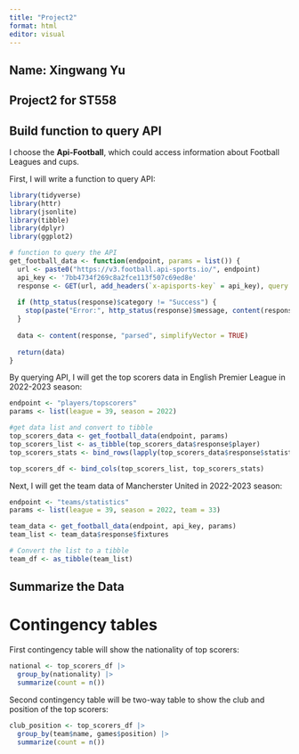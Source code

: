 ```yaml
---
title: "Project2"
format: html
editor: visual
---
```


## Name: Xingwang Yu

## Project2 for ST558

## Build function to query API

I choose the **Api-Football**, which could access information about Football Leagues and cups.

First, I will write a function to query API:

```r
library(tidyverse)
library(httr)
library(jsonlite)
library(tibble)
library(dplyr)
library(ggplot2)
```


```r
# function to query the API
get_football_data <- function(endpoint, params = list()) {
  url <- paste0("https://v3.football.api-sports.io/", endpoint)
  api_key <- '7bb4734f269c8a2fce113f507c69ed8e'
  response <- GET(url, add_headers(`x-apisports-key` = api_key), query = params)
  
  if (http_status(response)$category != "Success") {
    stop(paste("Error:", http_status(response)$message, content(response, "text")))
  }
  
  data <- content(response, "parsed", simplifyVector = TRUE)
  
  return(data)
}
```

By querying API, I will get the top scorers data in English Premier League in 2022-2023 season:

```r
endpoint <- "players/topscorers"
params <- list(league = 39, season = 2022)

#get data list and convert to tibble
top_scorers_data <- get_football_data(endpoint, params)
top_scorers_list <- as_tibble(top_scorers_data$response$player)
top_scorers_stats <- bind_rows(lapply(top_scorers_data$response$statistics, as_tibble, .name_repair="unique"))

top_scorers_df <- bind_cols(top_scorers_list, top_scorers_stats)
```

Next, I will get the team data of Mancherster United in 2022-2023 season:
```r
endpoint <- "teams/statistics"
params <- list(league = 39, season = 2022, team = 33)

team_data <- get_football_data(endpoint, api_key, params)
team_list <- team_data$response$fixtures

# Convert the list to a tibble
team_df <- as_tibble(team_list)
```


## Summarize the Data

# Contingency tables

First contingency table will show the nationality of top scorers:
```r
national <- top_scorers_df |>
  group_by(nationality) |>
  summarize(count = n())
```

Second contingency table will be two-way table to show the club and position of the top scorers:
```r
club_position <- top_scorers_df |>
  group_by(team$name, games$position) |>
  summarize(count = n())
```


```r

```

```r
```

```r
```
